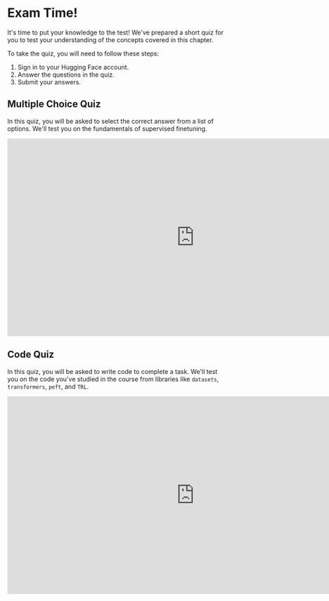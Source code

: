 # Exam Time!

It's time to put your knowledge to the test! We've prepared a short quiz for you to test your understanding of the concepts covered in this chapter.

To take the quiz, you will need to follow these steps:

1. Sign in to your Hugging Face account.
2. Answer the questions in the quiz.
3. Submit your answers.


## Multiple Choice Quiz

In this quiz, you will be asked to select the correct answer from a list of options. We'll test you on the fundamentals of supervised finetuning.

<iframe
	src="https://huggingface-course-supervised-finetuning-quiz.hf.space"
	frameborder="0"
	width="850"
	height="450"
></iframe>


## Code Quiz

In this quiz, you will be asked to write code to complete a task. We'll test you on the code you've studied in the course from libraries like `datasets`, `transformers`, `peft`, and `TRL`.

<iframe
	src="https://huggingface-course-sft-code-quiz.hf.space"
	frameborder="0"
	width="850"
	height="450"
></iframe>

